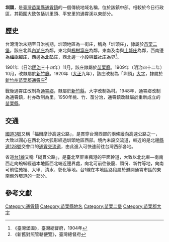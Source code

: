 {{noteTA　
|1 = zh-cn:庄; zh-hk:庄; zh-tw:庄;
}}
'''圳頭'''，是[[臺灣|臺灣]][[苗栗縣|苗栗縣]][[通霄鎮|通霄鎮]]的一個傳統地域名稱，位於該鎮中部。相較於今日行政區，其範圍大致包括圳里頭、平安里的通霄溪以東部分。

==歷史==
台灣清治末期至日治初期，圳頭地區為一街庄，稱為「圳頭庄」，隸屬於[[苗栗二堡|苗栗二堡]]。該庄北與[[內湖_(苗栗縣)|內湖庄]]為鄰，東北與[[楓樹窩_(臺灣)|楓樹窩庄]]為鄰，東南及南與[[土城_(苗栗縣)|土城庄]]為鄰，西南邊為[[梅樹腳庄|梅樹腳庄]]，西邊為[[北勢_(苗栗縣)|北勢庄]]，西北邊一小段與[[番社_(苗栗縣)|蕃社庄]]為界<ref>《臺灣堡圖》，臺灣總督府，1904年</ref>。

1901年（日治[[明治|明治]]三十四年）11月，該庄隸屬於[[苗栗廳|苗栗廳]]。1909年（明治四十二年）10月，改隸屬於[[新竹廳|新竹廳]]。1920年（[[大正|大正]]九年），該庄改制為「圳頭」[[大字|大字]]，隸屬於[[新竹州|新竹州]][[苗栗郡|苗栗郡]][[通霄庄|通霄庄]]<ref>《新舊對照管轄便覽》，臺灣總督府</ref>

戰後通霄庄改制為[[通霄鄉|通霄鄉]]，隸屬於[[新竹縣|新竹縣]]，大字改制為村。1948年，通霄鄉改制為通霄鎮，村亦改制為里。1950年桃、竹、苗分治，通霄鎮改隸屬於重新成立的[[苗栗縣|苗栗縣]]。

==交通==
[[福爾摩沙高速公路|國道3號]]又稱「福爾摩沙高速公路」，是貫穿台灣西部的兩條縱向高速公路之一，大致以圓心在西北的大弧形經過圳頭地區西部。境內未設交流道，較近的是北邊[[縣道128號|縣道128號]]交會口的[[通霄交流道|通霄交流道]]，由此進入可快速前往台灣西部各地。

省道[[台1線|台1線]]又稱「縱貫公路」，是臺北至屏東楓港的平面幹道，大致以北北東—南南西走向蜿蜒經過本地區西北端近邊界處，向北可前往後龍、頭份、新竹等地，向南可前往苑裡、大甲、清水、彰化等地。台1線在本地區路段屬於避開通霄市區的東南側外環道的一部分。

==參考文獻==
{{reflist}}

{{苗栗郡}}

[[Category:通霄鎮|Category:通霄鎮]]
[[Category:苗栗縣地名|Category:苗栗縣地名]]
[[Category:苗栗二堡|Category:苗栗二堡]]
[[Category:苗栗郡大字|Category:苗栗郡大字]]
